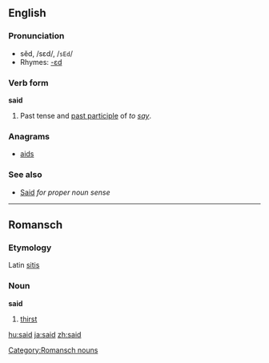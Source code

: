 ==English==

{{rank|an|we|who|44|said|would|been|will}}

===Pronunciation===
*sĕd, /sεd/, /<tt>sEd</tt>/
*Rhymes: [[Rhymes:English:-ɛd|-ɛd]]

===Verb form===
'''said'''

#Past tense and [[past participle]] of ''to [[say]]''.

===Anagrams===
*[[aids]]

===See also===
*[[Said]] ''for proper noun sense''

----

==Romansch==
===Etymology===
Latin [[sitis]]
===Noun===
'''said'''

# [[thirst]]

[[Category:Romansch nouns]]

[[hu:said]]
[[ja:said]]
[[zh:said]]